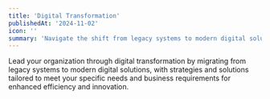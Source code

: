 ```yaml
---
title: 'Digital Transformation'
publishedAt: '2024-11-02'
icon: ''
summary: 'Navigate the shift from legacy systems to modern digital solutions, with tailored strategies and implementation that align with your business goals.'
---
```


Lead your organization through digital transformation by migrating from legacy systems to modern digital solutions,
with strategies and solutions tailored to meet your specific needs and business requirements for enhanced efficiency and innovation.

